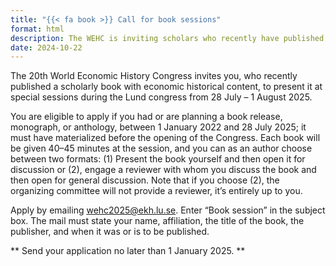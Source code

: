 ```yaml
---
title: "{{< fa book >}} Call for book sessions"
format: html
description: The WEHC is inviting scholars who recently have published a scholarly book with economic historical content, to present it at special book sessions during the congress.
date: 2024-10-22
---
```


The 20th World Economic History Congress invites you, who recently published a scholarly book with economic historical content, to present it at special sessions during the Lund congress from 28 July – 1 August 2025. 

You are eligible to apply if you had or are planning a book release, monograph, or anthology, between 1 January 2022 and 28 July 2025; it must have materialized before the opening of the Congress. Each book will be given 40–45 minutes at the session, and you can as an author choose between two formats: (1) Present the book yourself and then open it for discussion or (2), engage a reviewer with whom you discuss the book and then open for general discussion. Note that if you choose (2), the organizing committee will not provide a reviewer, it’s entirely up to you.

Apply by emailing [wehc2025@ekh.lu.se](mailto:wehc2025@ekh.lu.se). Enter "Book session" in the subject box. The mail must state your name, affiliation, the title of the book, the publisher, and when it was or is to be published.

** Send your application no later than 1 January 2025. **
